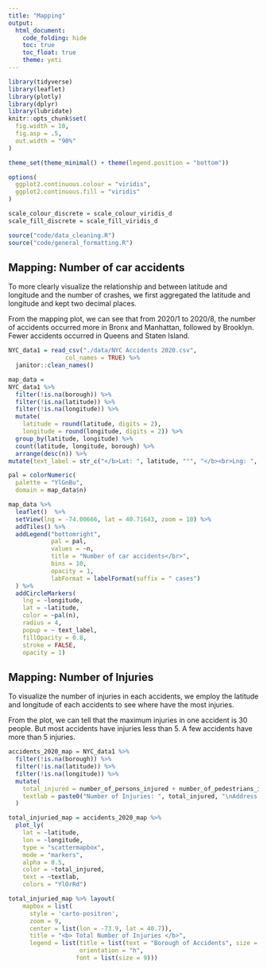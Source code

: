 ```yaml
---
title: "Mapping"
output: 
  html_document:
    code_folding: hide
    toc: true
    toc_float: true
    theme: yeti
---
```

```r
library(tidyverse)
library(leaflet)
library(plotly)
library(dplyr)
library(lubridate)
knitr::opts_chunk$set(
  fig.width = 10,
  fig.asp = .5,
  out.width = "90%"
)

theme_set(theme_minimal() + theme(legend.position = "bottom"))

options(
  ggplot2.continuous.colour = "viridis",
  ggplot2.continuous.fill = "viridis"
)

scale_colour_discrete = scale_colour_viridis_d
scale_fill_discrete = scale_fill_viridis_d
```

```r
source("code/data_cleaning.R")
source("code/general_formatting.R")
```

## Mapping: Number of car accidents
To more clearly visualize the relationship and between latitude and longitude and the number of crashes, we first aggregated the latitude and longitude and kept two decimal places. 

From the mapping plot, we can see that from 2020/1 to 2020/8, the number of accidents occurred more in Bronx and Manhattan, followed by Brooklyn. Fewer accidents occurred in Queens and Staten Island. 
```r
NYC_data1 = read_csv("./data/NYC Accidents 2020.csv",
                col_names = TRUE) %>%
  janitor::clean_names() 

map_data =
NYC_data1 %>%
  filter(!is.na(borough)) %>%
  filter(!is.na(latitude)) %>%
  filter(!is.na(longitude)) %>%
  mutate(
    latitude = round(latitude, digits = 2),
    longitude = round(longitude, digits = 2)) %>%
  group_by(latitude, longitude) %>%
  count(latitude, longitude, borough) %>%
  arrange(desc(n)) %>%
mutate(text_label = str_c("</b>Lat: ", latitude, "°", "</b><br>Lng: ", longitude, "°", "</b><br>Borough: ", borough, "</b><br>Number_of_accidents: ", n))

pal = colorNumeric(
  palette = "YlGnBu",
  domain = map_data$n) 

map_data %>%
  leaflet()  %>%
  setView(lng = -74.00666, lat = 40.71643, zoom = 10) %>% 
  addTiles() %>% 
  addLegend("bottomright", 
            pal = pal, 
            values = ~n,
            title = "Number of car accidents</br>",
            bins = 10,
            opacity = 1,
            labFormat = labelFormat(suffix = " cases")
  ) %>%
  addCircleMarkers(
    lng = ~longitude,
    lat = ~latitude,
    color = ~pal(n),
    radius = 4,
    popup = ~ text_label,
    fillOpacity = 0.8,
    stroke = FALSE,
    opacity = 1) 
```


## Mapping: Number of Injuries
To visualize the number of injuries in each accidents, we employ the latitude and longitude of each accidents to see where have the most injuries.  

From the plot, we can tell that the maximum injuries in one accident is 30 people. But most accidents have injuries less than 5. A few accidents have more than 5 injuries.  
```r
accidents_2020_map = NYC_data1 %>% 
  filter(!is.na(borough)) %>% 
  filter(!is.na(latitude)) %>%
  filter(!is.na(longitude)) %>%
  mutate(
    total_injured = number_of_persons_injured + number_of_pedestrians_injured + number_of_cyclist_injured + number_of_motorist_injured,
    textlab = paste0("Number of Injuries: ", total_injured, "\nAddress: ", on_street_name)
  )
```

```r
total_injuried_map = accidents_2020_map %>% 
  plot_ly(
    lat = ~latitude, 
    lon = ~longitude, 
    type = "scattermapbox", 
    mode = "markers", 
    alpha = 0.5,
    color = ~total_injured,
    text = ~textlab,
    colors = "YlOrRd")
```


```r
total_injuried_map %>% layout(
    mapbox = list(
      style = 'carto-positron',
      zoom = 9,
      center = list(lon = -73.9, lat = 40.7)),
      title = "<b> Total Number of Injuries </b>",
      legend = list(title = list(text = "Borough of Accidents", size = 9),
                    orientation = "h",
                   font = list(size = 9)))
```
